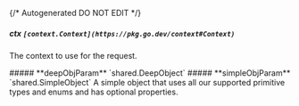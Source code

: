 {/* Autogenerated DO NOT EDIT  */}

##### **ctx** `[context.Context](https://pkg.go.dev/context#Context)`
The context to use for the request.

<Collapsible>
    ##### **deepObjParam** `shared.DeepObject`
    <Collapsible.Break/>
    <DeepObject/>
</Collapsible>

<Collapsible>
    ##### **simpleObjParam** `shared.SimpleObject`
    A simple object that uses all our supported primitive types and enums and has optional properties.
    <Collapsible.Break/>
    <SimpleObject/>
</Collapsible>


